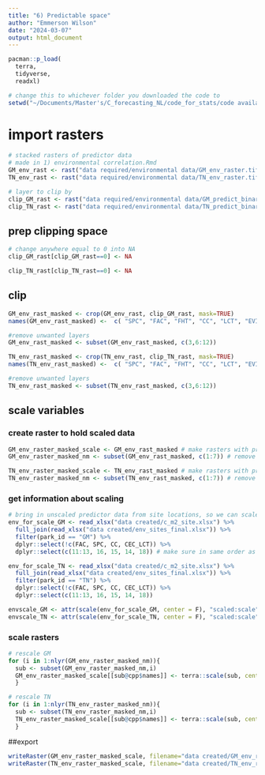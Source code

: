 ```yaml
---
title: "6) Predictable space"
author: "Emmerson Wilson"
date: "2024-03-07"
output: html_document
---
```


```r
pacman::p_load(
  terra,
  tidyverse,
  readxl)
```


```r
# change this to whichever folder you downloaded the code to
setwd("~/Documents/Master's/C_forecasting_NL/code_for_stats/code availability")
```

# import rasters
```r
# stacked rasters of predictor data
# made in 1) environmental correlation.Rmd
GM_env_rast <- rast("data required/environmental data/GM_env_raster.tif") # stack of predictor variables' rasters
TN_env_rast <- rast("data required/environmental data/TN_env_raster.tif") # stack of predictor variables' rasters

# layer to clip by
clip_GM_rast <- rast("data required/environmental data/GM_predict_binary_bm_nwl.tif") # masking layer (cut out all human use areas, wetlands, and space where values of predictor variables for best model are outside of range sampled)
clip_TN_rast <- rast("data required/environmental data/TN_predict_binary_bm_nwl.tif")# masking layer (cut out all human use areas, wetlands, and space where values of predictor variables for best model are outside of range sampled)

```

## prep clipping space
```r
# change anywhere equal to 0 into NA
clip_GM_rast[clip_GM_rast==0] <- NA

clip_TN_rast[clip_TN_rast==0] <- NA
```

## clip
```r
GM_env_rast_masked <- crop(GM_env_rast, clip_GM_rast, mask=TRUE) 
names(GM_env_rast_masked) <-  c( "SPC", "FAC", "FHT", "CC", "LCT", "EVIamp", "EVImed","SLO", "ELE", "ASP", "LGS", "Moose_new",  "Moose_newl",  "Moose_newh",  "Moose_newx") # name layers

#remove unwanted layers
GM_env_rast_masked <- subset(GM_env_rast_masked, c(3,6:12))

TN_env_rast_masked <- crop(TN_env_rast, clip_TN_rast, mask=TRUE)
names(TN_env_rast_masked) <-  c( "SPC", "FAC", "FHT", "CC", "LCT", "EVIamp", "EVImed","SLO", "ELE", "ASP", "LGS", "Moose_new",  "Moose_newl",  "Moose_newh",  "Moose_newx") # name layers

#remove unwanted layers
TN_env_rast_masked <- subset(TN_env_rast_masked, c(3,6:12))
```

## scale variables

### create raster to hold scaled data
```r

GM_env_raster_masked_scale <- GM_env_rast_masked # make rasters with proper dimensions to write over
GM_env_raster_masked_nm <- subset(GM_env_rast_masked, c(1:7)) # remove moose from stack of rasters to be scaled

TN_env_raster_masked_scale <- TN_env_rast_masked # make rasters with proper dimensions to write over
TN_env_raster_masked_nm <- subset(TN_env_rast_masked, c(1:7)) # remove moose from stack of rasters to be scaled
```

### get information about scaling
```r
# bring in unscaled predictor data from site locations, so we can scale it and use the saved attributes (RMS) for each variable
env_for_scale_GM <- read_xlsx("data created/c_m2_site.xlsx") %>%
  full_join(read_xlsx("data created/env_sites_final.xlsx")) %>% 
  filter(park_id == "GM") %>% 
  dplyr::select(!c(FAC, SPC, CC, CEC_LCT)) %>% 
  dplyr::select(c(11:13, 16, 15, 14, 18)) # make sure in same order as raster stack

env_for_scale_TN <- read_xlsx("data created/c_m2_site.xlsx") %>%
  full_join(read_xlsx("data created/env_sites_final.xlsx")) %>% 
  filter(park_id == "TN") %>% 
  dplyr::select(!c(FAC, SPC, CC, CEC_LCT)) %>% 
  dplyr::select(c(11:13, 16, 15, 14, 18))

envscale_GM <- attr(scale(env_for_scale_GM, center = F), "scaled:scale") # scale and save the values each variable was scaled by
envscale_TN <- attr(scale(env_for_scale_TN, center = F), "scaled:scale") 
```

### scale rasters
```r
# rescale GM
for (i in 1:nlyr(GM_env_raster_masked_nm)){
  sub <- subset(GM_env_raster_masked_nm,i)
  GM_env_raster_masked_scale[[sub@cpp$names]] <- terra::scale(sub, center = FALSE, scale = envscale_GM[[i]])
  }

# rescale TN
for (i in 1:nlyr(TN_env_raster_masked_nm)){
  sub <- subset(TN_env_raster_masked_nm,i)
  TN_env_raster_masked_scale[[sub@cpp$names]] <- terra::scale(sub, center = FALSE, scale = envscale_TN[[i]])
  }
```


##export
```r
writeRaster(GM_env_raster_masked_scale, filename="data created/GM_env_raster_masked_scale.tif", overwrite=TRUE)
writeRaster(TN_env_raster_masked_scale, filename="data created/TN_env_raster_masked_scale.tif", overwrite=TRUE)
```
